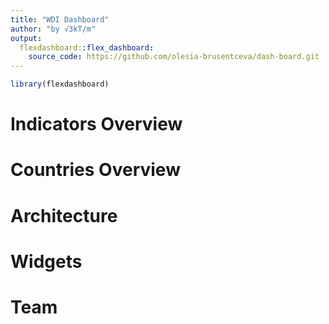 ```yaml
---
title: "WDI Dashboard"
author: "by √3kT/m"
output: 
  flexdashboard::flex_dashboard:
    source_code: https://github.com/olesia-brusentceva/dash-board.git
---
```


```r
library(flexdashboard)

```


Indicators Overview 
===================================== 

   
Countries Overview 
=====================================     


Architecture {data-navmenu="Making"}
=====================================  


Widgets {data-navmenu="Making"}
=====================================  


Team
=====================================     
